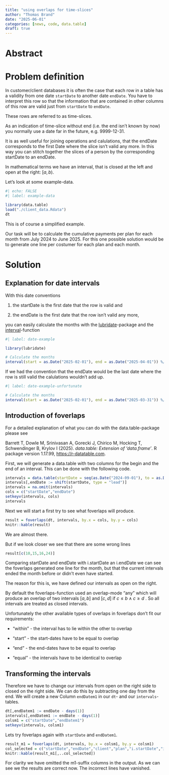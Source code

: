 ```yaml
---
title: "using overlaps for time-slices"
author: "Thomas Brand"
date: "2025-06-01"
categories: [news, code, data.table]
draft: true
---
```


# Abstract

# Problem definition

In customer/client databases it is often the case that each row in a table has a validity from one date `startDate` to another date `endDate`. You have to interpret this row so that the information that are contained in other columns of this row are valid just from `startDate` to `endDate`.

These rows are referred to as time-slices.

::: callout-note
As an indication of time-slice without end (i.e. the end isn't known by now) you normally use a date far in the future, e.g. 9999-12-31.

It is as well useful for joining operations and calulations, that the endDate corresponds to the first Date where the slice isn't valid any more. In this way you can stitch together the slices of a person by the corresponding startDate to an endDate.
:::

In mathematical terms we have an interval, that is closed at the left and open at the right: $[a, b)$.

Let's look at some example-data.

```r
#| echo: FALSE
#| label: example-data

library(data.table)
load("./client_data.Rdata")
dt
```

This is of course a simplified example.

Our task will be to calculate the cumulative payments per plan for each month from July 2024 to June 2025. For this one possible solution would be to generate one line per costumer for each plan and each month.

# Solution

## Explanation for date intervals

With this date conventions

1.  the startDate is the first date that the row is valid and

2.  the endDate is the first date that the row isn't valid any more,

you can easily calculate the months with the [lubridate](https://lubridate.tidyverse.org)-package and the [interval](https://lubridate.tidyverse.org/reference/interval.html)-function

```r
#| label: date-example

library(lubridate)

# Calculate the months
interval(start = as.Date("2025-02-01"), end = as.Date("2025-04-01")) %/% months(1)
```

If we had the convention that the endDate would be the last date where the row is still valid the calulations wouldn't add up.

```r
#| label: date-example-unfortunate

# Calculate the months
interval(start = as.Date("2025-02-01"), end = as.Date("2025-03-31")) %/% months(1)
```

## Introduction of foverlaps

::: callout-note
For a detailed explanation of what you can do with the data.table-package please see

Barrett T, Dowle M, Srinivasan A, Gorecki J, Chirico M, Hocking T, Schwendinger B, Krylov I (2025). *data.table: Extension of 'data.frame'*. R package version 1.17.99, [https://r-datatable.com](https://r-datatable.com/).
:::

First, we will generate a data.table with two columns for the begin and the end of an interval. This can be done with the following code.

```r
intervals = data.table(startDate = seq(as.Date("2024-09-01"), to = as.Date("2025-06-01"), by = "month"))
intervals[,endDate := shift(startDate, type = "lead")]
intervals = na.omit(intervals)
cols = c("startDate","endDate")
setkeyv(intervals, cols)
intervals
```

Next we will start a first try to see what foverlaps will produce.

```r
result = foverlaps(dt, intervals, by.x = cols, by.y = cols)
knitr::kable(result)
```

We are almost there.

But if we look closer we see that there are some wrong lines

```r
result[c(10,15,16,24)]
```

Comparing startDate and endDate with i.startDate an i.endDate we can see the foverlaps generated one line for the month, but that the current intervals ended the month before or didn't even have started.

::: callout-important
The reason for this is, we have defined our intervals as open on the right.

By default the foverlaps-function used an overlap-mode "any" which will produce an overlap of two intervals $[a,b]$ and $[c,d]$ if $c\le b \wedge c\ge d$ . So all intervals are treated as closed intervals.

Unfortunately the other available types of overlaps in foverlaps don't fit our requirements:

-   "within" - the interval has to lie within the other to overlap

-   "start" - the start-dates have to be equal to overlap

-   "end" - the end-dates have to be equal to overlap

-   "equal" - the intervals have to be identical to overlap
:::

## Transforming the intervals

Therefore we have to change our intervals from open on the right side to closed on the right side. We can do this by subtracting one day from the end. We will create a new Column `endDatem1` in our `dt`- and our `intervals`-tables.

```r
dt[,endDatem1 := endDate - days(1)]
intervals[,endDatem1 := endDate - days(1)]
colsm1 = c("startDate","endDatem1")
setkeyv(intervals, colsm1)
```

Lets try foverlaps again with `startDate` and `endDatem1`.

```r
result_m1 = foverlaps(dt, intervals, by.x = colsm1, by.y = colsm1)
col_selected = c("startDate","endDate","client","plan","i.startDate","i.endDate","basicPrice","discount","toPayPerMonth")
knitr::kable(result_m1[,..col_selected])
```

For clarity we have omitted the m1-suffix columns in the output. As we can see we the results are correct now. The incorrect lines have vanished.
